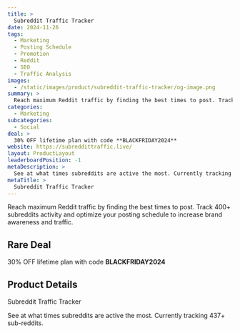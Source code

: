 ```yaml
---
title: >
  Subreddit Traffic Tracker
date: 2024-11-26
tags:
  - Marketing
  - Posting Schedule
  - Promotion
  - Reddit
  - SEO
  - Traffic Analysis
images:
  - /static/images/product/subreddit-traffic-tracker/og-image.png
summary: >
  Reach maximum Reddit traffic by finding the best times to post. Track 400+ subreddits activity and optimize your posting schedule to increase brand awareness and traffic.
categories:
  - Marketing
subcategories:
  - Social
deal: >
  30% OFF lifetime plan with code **BLACKFRIDAY2024**
website: https://subreddittraffic.live/
layout: ProductLayout
leaderboardPosition: -1
metaDescription: >
  See at what times subreddits are active the most. Currently tracking 437+ sub-reddits.
metaTitle: >
  Subreddit Traffic Tracker
---
```

Reach maximum Reddit traffic by finding the best times to post. Track 400+ subreddits activity and optimize your posting schedule to increase brand awareness and traffic.

## Rare Deal

30% OFF lifetime plan with code **BLACKFRIDAY2024**

## Product Details

Subreddit Traffic Tracker

See at what times subreddits are active the most. Currently tracking 437+ sub-reddits.
